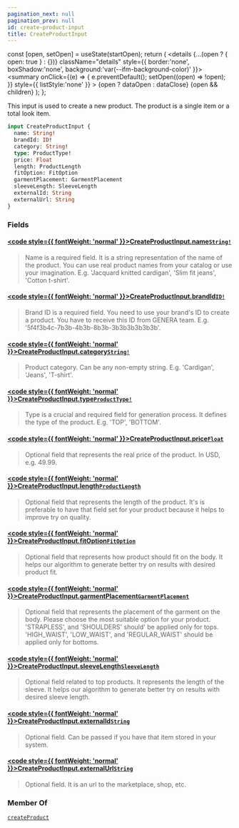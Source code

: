 ```yaml
---
pagination_next: null
pagination_prev: null
id: create-product-input
title: CreateProductInput
---
```









  const [open, setOpen] = useState(startOpen);
  return (
    <details {...(open ? { open: true } : {})} className="details" style={{ border:'none', boxShadow:'none', background:'var(--ifm-background-color)' }}>
      <summary
        onClick={(e) => {
          e.preventDefault();
          setOpen((open) => !open);
        }}
        style={{ listStyle:'none' }}
      >
      {open ? dataOpen : dataClose}
      </summary>
      {open && children}
    </details>
  );
};








This input is used to create a new product. The product is a single item or a total look item.


```graphql
input CreateProductInput {
  name: String!
  brandId: ID!
  category: String!
  type: ProductType!
  price: Float
  length: ProductLength
  fitOption: FitOption
  garmentPlacement: GarmentPlacement
  sleeveLength: SleeveLength
  externalId: String
  externalUrl: String
}
```




### Fields

#### [<code style={{ fontWeight: 'normal' }}>CreateProductInput.<b>name</b></code>](#)<Bullet />[`String!`](/types/scalars/string) <Badge class="badge badge--secondary" text="non-null"/> <Badge class="badge badge--secondary" text="scalar"/> 
> 
> 
> Name is a required field. It is a string representation of the name of the product. You can use real product names from your catalog or use your imagination. E.g. 'Jacquard knitted cardigan', 'Slim fit jeans', 'Cotton t-shirt'.
> 

#### [<code style={{ fontWeight: 'normal' }}>CreateProductInput.<b>brandId</b></code>](#)<Bullet />[`ID!`](/types/scalars/id) <Badge class="badge badge--secondary" text="non-null"/> <Badge class="badge badge--secondary" text="scalar"/> 
> 
> 
> Brand ID is a required field. You need to use your brand's ID to create a product. You have to receive this ID from GENERA team. E.g. '5f4f3b4c-7b3b-4b3b-8b3b-3b3b3b3b3b3b'.
> 

#### [<code style={{ fontWeight: 'normal' }}>CreateProductInput.<b>category</b></code>](#)<Bullet />[`String!`](/types/scalars/string) <Badge class="badge badge--secondary" text="non-null"/> <Badge class="badge badge--secondary" text="scalar"/> 
> 
> 
> Product category. Can be any non-empty string. E.g. 'Cardigan', 'Jeans', 'T-shirt'.
> 

#### [<code style={{ fontWeight: 'normal' }}>CreateProductInput.<b>type</b></code>](#)<Bullet />[`ProductType!`](/types/enums/product-type) <Badge class="badge badge--secondary" text="non-null"/> <Badge class="badge badge--secondary" text="enum"/> 
> 
> 
> Type is a crucial and required field for generation process. It defines the type of the product. E.g. 'TOP', 'BOTTOM'.
> 

#### [<code style={{ fontWeight: 'normal' }}>CreateProductInput.<b>price</b></code>](#)<Bullet />[`Float`](/types/scalars/float) <Badge class="badge badge--secondary" text="scalar"/> 
> 
> 
> Optional field that represents the real price of the product. In USD, e.g. 49.99.
> 

#### [<code style={{ fontWeight: 'normal' }}>CreateProductInput.<b>length</b></code>](#)<Bullet />[`ProductLength`](/types/enums/product-length) <Badge class="badge badge--secondary" text="enum"/> 
> 
> 
> Optional field that represents the length of the product. It's is preferable to have that field set for your product because it helps to improve try on quality.
> 

#### [<code style={{ fontWeight: 'normal' }}>CreateProductInput.<b>fitOption</b></code>](#)<Bullet />[`FitOption`](/types/enums/fit-option) <Badge class="badge badge--secondary" text="enum"/> 
> 
> 
> Optional field that represents how product should fit on the body. It helps our algorithm to generate better try on results with desired product fit.
> 

#### [<code style={{ fontWeight: 'normal' }}>CreateProductInput.<b>garmentPlacement</b></code>](#)<Bullet />[`GarmentPlacement`](/types/enums/garment-placement) <Badge class="badge badge--secondary" text="enum"/> 
> 
> 
> Optional field that represents the placement of the garment on the body. Please choose the most suitable option for your product. 'STRAPLESS', and 'SHOULDERS' should'
> be applied only for tops. 'HIGH_WAIST', 'LOW_WAIST', and 'REGULAR_WAIST' should be applied only for bottoms.
> 

#### [<code style={{ fontWeight: 'normal' }}>CreateProductInput.<b>sleeveLength</b></code>](#)<Bullet />[`SleeveLength`](/types/enums/sleeve-length) <Badge class="badge badge--secondary" text="enum"/> 
> 
> 
> Optional field related to top products. It represents the length of the sleeve. It helps our algorithm to generate better try on results with desired sleeve length.
> 

#### [<code style={{ fontWeight: 'normal' }}>CreateProductInput.<b>externalId</b></code>](#)<Bullet />[`String`](/types/scalars/string) <Badge class="badge badge--secondary" text="scalar"/> 
> 
> 
> Optional field. Can be passed if you have that item stored in your system.
> 

#### [<code style={{ fontWeight: 'normal' }}>CreateProductInput.<b>externalUrl</b></code>](#)<Bullet />[`String`](/types/scalars/string) <Badge class="badge badge--secondary" text="scalar"/> 
> 
> 
> Optional field. It is an url to the marketplace, shop, etc.
> 





### Member Of

[`createProduct`](/api/mutations/create-product)  <Badge class="badge badge--secondary" text="mutation"/>

